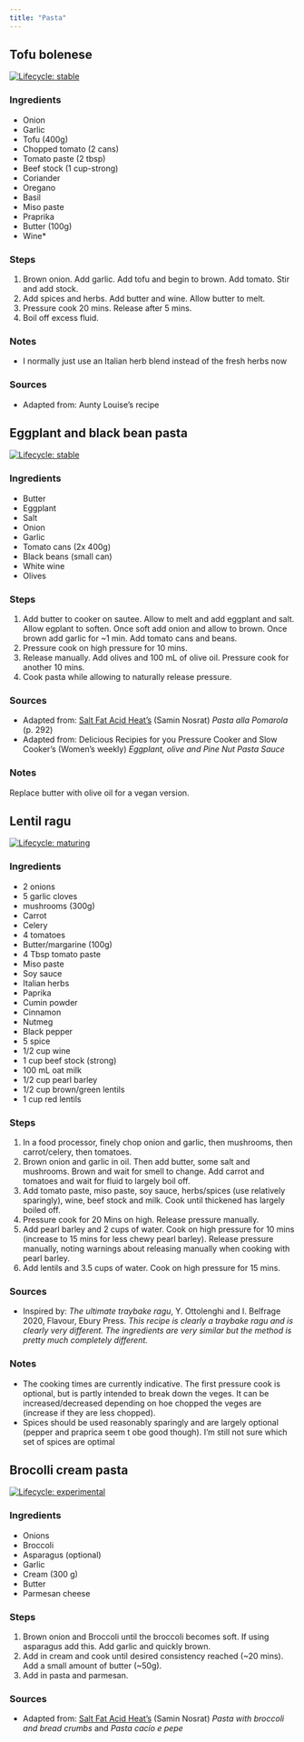 ```yaml
---
title: "Pasta"
---
```


## Tofu bolenese

[![Lifecycle: stable](https://img.shields.io/badge/lifecycle-stable-green.svg)](https://www.tidyverse.org/lifecycle/#stable)

### Ingredients 
- Onion
- Garlic
- Tofu (400g)
- Chopped tomato (2 cans)
- Tomato paste (2 tbsp)
- Beef stock (1 cup-strong)
- Coriander
- Oregano
- Basil
- Miso paste
- Praprika
- Butter (100g)
- Wine*

### Steps
1. Brown onion. Add garlic. Add tofu and begin to brown. Add tomato. Stir and add stock.
1. Add spices and herbs. Add butter and wine. Allow butter to melt.
1. Pressure cook 20 mins. Release after 5 mins.
1. Boil off excess fluid.

### Notes
- I normally just use an Italian herb blend instead of the fresh herbs now

### Sources
- Adapted from: Aunty Louise's recipe

## Eggplant and black bean pasta

[![Lifecycle: stable](https://img.shields.io/badge/lifecycle-stable-green.svg)](https://www.tidyverse.org/lifecycle/#stable)

### Ingredients

- Butter
- Eggplant
- Salt
- Onion
- Garlic
- Tomato cans (2x 400g)
- Black beans (small can)
- White wine
- Olives

### Steps

1. Add butter to cooker on sautee. Allow to melt and add eggplant and salt. Allow egplant to soften. Once soft add onion and allow to brown. Once brown add garlic for ~1 min. Add tomato cans and beans.
1. Pressure cook on high pressure for 10 mins.
1. Release manually. Add olives and 100 mL of olive oil. Pressure cook for another 10 mins.
1. Cook pasta while allowing to naturally release pressure.

### Sources
- Adapted from: [Salt Fat Acid Heat's](https://www.saltfatacidheat.com) (Samin Nosrat) *Pasta alla Pomarola* (p. 292)
- Adapted from: Delicious Recipies for you Pressure Cooker and Slow Cooker's (Women's weekly) *Eggplant, olive and Pine Nut Pasta Sauce*

### Notes

Replace butter with olive oil for a vegan version.

## Lentil ragu
[![Lifecycle: maturing](https://img.shields.io/badge/lifecycle-maturing-orange.svg)](https://www.tidyverse.org/lifecycle/#maturing)

### Ingredients

- 2 onions
- 5 garlic cloves
- mushrooms (300g)
- Carrot
- Celery
- 4 tomatoes
- Butter/margarine (100g)
- 4 Tbsp tomato paste
- Miso paste
- Soy sauce
- Italian herbs
- Paprika
- Cumin powder
- Cinnamon
- Nutmeg
- Black pepper
- 5 spice
- 1/2 cup wine
- 1 cup beef stock (strong)
- 100 mL oat milk
- 1/2 cup pearl barley
- 1/2 cup brown/green lentils
- 1 cup red lentils

### Steps

1. In a food processor, finely chop onion and garlic, then mushrooms, then carrot/celery, then tomatoes.
1. Brown onion and garlic in oil. Then add butter, some salt and mushrooms. Brown and wait for smell to change. Add carrot and tomatoes and wait for fluid to largely boil off.
1. Add tomato paste, miso paste, soy sauce, herbs/spices (use relatively sparingly), wine, beef stock and milk. Cook until thickened has largely boiled off.
1. Pressure cook for 20 Mins on high.  Release pressure manually.
1. Add pearl barley and 2 cups of water. Cook on high pressure for 10 mins (increase to 15 mins for less chewy pearl barley). Release pressure manually, noting warnings about releasing manually when cooking with pearl barley.
1. Add lentils and 3.5 cups of water. Cook on high pressure for 15 mins.


### Sources
- Inspired by: *The ultimate traybake ragu*, Y. Ottolenghi and I. Belfrage 2020, Flavour, Ebury Press. *This recipe is clearly a traybake ragu and is clearly very different. The ingredients are very similar but the method is pretty much completely different.*

### Notes
- The cooking times are currently indicative. The first pressure cook is optional, but is partly intended to break down the veges. It can be increased/decreased depending on hoe chopped the veges are (increase if they are less chopped).
- Spices should be used reasonably sparingly and are largely optional (pepper and praprica seem t obe good though). I'm still not sure which set of spices are optimal

## Brocolli cream pasta
[![Lifecycle: experimental](https://img.shields.io/badge/lifecycle-experimental-orange.svg)](https://www.tidyverse.org/lifecycle/#experimental)

### Ingredients

- Onions
- Broccoli
- Asparagus (optional)
- Garlic
- Cream (300 g)
- Butter
- Parmesan cheese


### Steps

1. Brown onion and Broccoli until the broccoli becomes soft. If using asparagus add this.  Add garlic and quickly brown.
1. Add in cream and cook until desired consistency reached (~20 mins). Add a small amount of butter (~50g).
1. Add in pasta and parmesan.

### Sources
- Adapted from: [Salt Fat Acid Heat's](https://www.saltfatacidheat.com) (Samin Nosrat) *Pasta with broccoli and bread crumbs* and *Pasta cacio e pepe*

